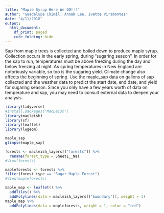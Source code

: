```yaml
---
title: "Maple Syrup Here We GO!!!"
author: "Guadalupe Chimil, Annah Lee, Ivette Viramontes"
date: "4/11/2018"
output:
  html_document:
    df_print: paged   
    code_folding: hide 
---  
```

      
Sap from maple trees is collected and boiled down to produce maple syrup. Collection occurs in the early spring, during “sugaring season”. In order for the sap to run, temperatures must be above freezing during the day and below freezing at night. As spring temperatures in New England are notoriously variable, so too is the sugaring yield. Climate change also affects the beginning of spring. Use the maple_sap data on gallons of sap collected and the weather data to predict the start date, end date, and yield for sugaring season. Since you only have a few years worth of data on temperature and sap, you may need to consult external data to deepen your analysis.
```r
library(tidyverse)
#install.packages("MacLeish") 
library(macleish)
library(sf) 
library(leaflet)
library(lwgeom) 
```

```r
maple_sap
glimpse(maple_sap)

forests <- macleish_layers[["forests"]] %>%
  rename(forest_type = Sheet1__Na)
#View(forests)

mapleforests <- forests %>%
filter(forest_type == "Sugar Maple Forest")
#View(mapleforests)

maple_map <- leaflet() %>%
  addTiles() %>%
  addPolylines(data = macleish_layers[["boundary"]], weight = 1)
maple_map %>%
  addPolylines(data = mapleforests, weight = 1, color = "red")



```

